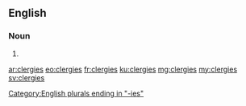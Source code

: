 ==English==

===Noun===
{{head|en|plural}}

# {{plural of|clergy|lang=en}}

[[Category:English plurals ending in "-ies"]]

[[ar:clergies]]
[[eo:clergies]]
[[fr:clergies]]
[[ku:clergies]]
[[mg:clergies]]
[[my:clergies]]
[[sv:clergies]]